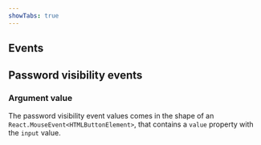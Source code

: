 ```yaml
---
showTabs: true
---
```



## Events

<PropertiesTable props={FieldEvents} />

## Password visibility events

<PropertiesTable props={PasswordEvents} />

### Argument value

The password visibility event values comes in the shape of an `React.MouseEvent<HTMLButtonElement>`, that contains a `value` property with the `input` value.
